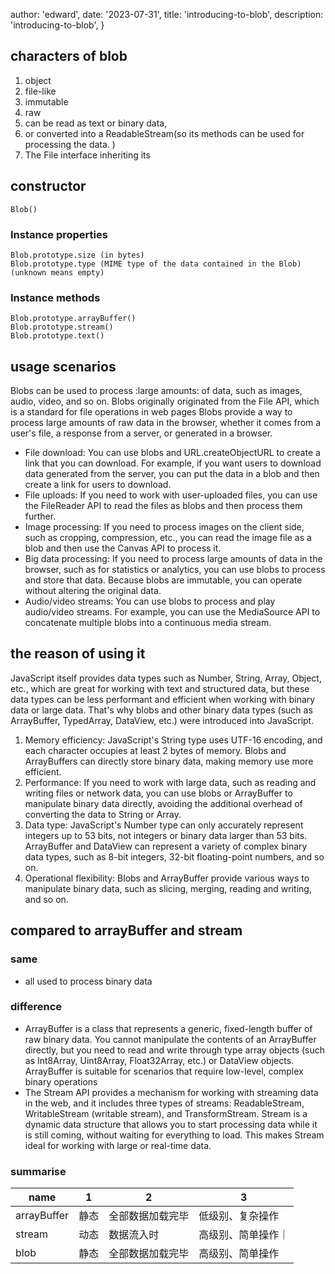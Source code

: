 
  author: 'edward',
  date: '2023-07-31',
  title: 'introducing-to-blob',
  description:
    'introducing-to-blob',
}




## characters of blob

1. object
2. file-like
3. immutable
4. raw
5. can be read as text or binary data,
6. or converted into a ReadableStream(so its methods can be used for processing the data. )
7. The File interface inheriting its


## constructor

```JS
Blob()
```


###  Instance properties
```JS
Blob.prototype.size (in bytes)
Blob.prototype.type (MIME type of the data contained in the Blob) (unknown means empty)
```


### Instance methods

```JS
Blob.prototype.arrayBuffer()
Blob.prototype.stream()
Blob.prototype.text()
```


## usage scenarios

Blobs can be used to process :large amounts: of data, such as images, audio, video, and so on. Blobs originally originated from the File API, which is a standard for file operations in web pages
Blobs provide a way to process large amounts of raw data in the browser, whether it comes from a user's file, a response from a server, or generated in a browser.

* File download: You can use blobs and URL.createObjectURL to create a link that you can download. For example, if you want users to download data generated from the server, you can put the data in a blob and then create a link for users to download.  
* File uploads: If you need to work with user-uploaded files, you can use the FileReader API to read the files as blobs and then process them further.  
* Image processing: If you need to process images on the client side, such as cropping, compression, etc., you can read the image file as a blob and then use the Canvas API to process it. 
* Big data processing: If you need to process large amounts of data in the browser, such as for statistics or analytics, you can use blobs to process and store that data. Because blobs are immutable, you can operate without altering the original data.  
* Audio/video streams: You can use blobs to process and play audio/video streams. For example, you can use the MediaSource API to concatenate multiple blobs into a continuous media stream.


## the reason of using it 

JavaScript itself provides data types such as Number, String, Array, Object, etc., which are great for working with text and structured data, but these data types can be less performant and efficient when working with binary data or large data. That's why blobs and other binary data types (such as ArrayBuffer, TypedArray, DataView, etc.) were introduced into JavaScript. 

1. Memory efficiency: JavaScript's String type uses UTF-16 encoding, and each character occupies at least 2 bytes of memory. Blobs and ArrayBuffers can directly store binary data, making memory use more efficient.
2. Performance: If you need to work with large data, such as reading and writing files or network data, you can use blobs or ArrayBuffer to manipulate binary data directly, avoiding the additional overhead of converting the data to String or Array.
3. Data type: JavaScript's Number type can only accurately represent integers up to 53 bits, not integers or binary data larger than 53 bits. ArrayBuffer and DataView can represent a variety of complex binary data types, such as 8-bit integers, 32-bit floating-point numbers, and so on.
4. Operational flexibility: Blobs and ArrayBuffer provide various ways to manipulate binary data, such as slicing, merging, reading and writing, and so on.



##  compared to arrayBuffer and stream

### same
* all used to process binary data

### difference
* ArrayBuffer is a class that represents a generic, fixed-length buffer of raw binary data. You cannot manipulate  the contents of an ArrayBuffer directly, but you need to read and write through type array objects (such as Int8Array, Uint8Array, Float32Array, etc.) or DataView objects. ArrayBuffer is suitable for scenarios that require low-level, complex binary operations
* The Stream API provides a mechanism for working with streaming data in the web, and it includes three types of streams: ReadableStream, WritableStream (writable stream), and TransformStream. Stream is a dynamic data structure that allows you to start processing data while it is still coming, without waiting for everything to load. This makes Stream ideal for working with large or real-time data.

### summarise
|name | 1 | 2| 3| 
|--|--| -- |--|
|arrayBuffer | 静态 | 全部数据加载完毕 |  低级别、复杂操作 | 
| stream |   动态 | 数据流入时  |  高级别、简单操作｜
| blob |静态  | 全部数据加载完毕 | 高级别、简单操作 |
